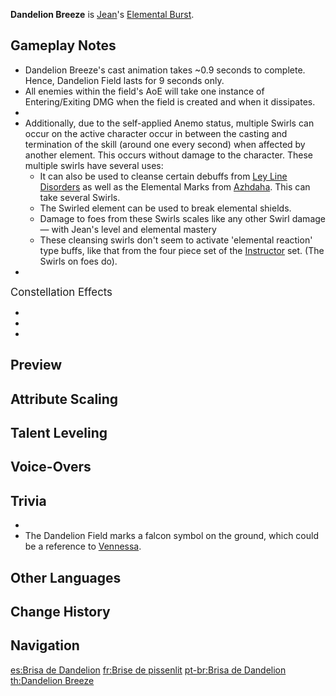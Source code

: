 {{Talent Infobox
|image         = Talent Dandelion Breeze.png
|character     = Jean
|type          = Elemental Burst
|info          = Calling upon the wind's protection, Jean creates a swirling Dandelion Field, launching surrounding opponents and dealing {{Color|Anemo DMG}}.<br />At the same time, she instantly regenerates a large amount of HP for all party members. The amount of HP restored scales off Jean's ATK.<br /><br />'''Dandelion Field'''
* Continuously regenerates HP of characters within the [[AoE]] and continuously imbues them with {{Color|Anemo}}.
* Deals {{Color|Anemo DMG}} to opponents entering or exiting the Dandelion Field.
|energyCost    = 80
|CD            = 20s
|scale_att1    = ATK
|utility1      = Healing
|utility2      = Knockback
|utility3      = AoE
|utility4      = Party
|utility5      = Anemo Status to Self
|utility6      = Vacuum Field
|attr1         = Elemental Burst DMG
|value1        = 425–903%
|attr2         = Field Entering/<wbr>Exiting DMG
|value2        = 78.4–166%
|attr3         = Field Activation Healing
|value3        = 251–534% + 1,540–4,236
|attr4         = Continuous Regenera&shy;tion
|value4        = 25.12–53.38% + 154–424
}}
{{Description|Jean's magnanimity is as vast as the dandelion fields, and it is the root of her wish to protect others.}}
'''Dandelion Breeze''' is [[Jean]]'s [[Elemental Burst]].

==Gameplay Notes==
* Dandelion Breeze's cast animation takes ~0.9 seconds to complete. Hence, Dandelion Field lasts for 9 seconds only.
* All enemies within the field's AoE will take one instance of Entering/Exiting DMG when the field is created and when it dissipates.
* {{TalentNote|icd|All DMG dealt by this skill|0|plural=1}}
* Additionally, due to the self-applied Anemo status, multiple Swirls can occur on the active character occur in between the casting and termination of the skill (around one every second) when affected by another element. This occurs without damage to the character. These multiple swirls  have several uses:
** It can also be used to cleanse certain debuffs from [[Ley Line Disorders]] as well as the Elemental Marks from [[Azhdaha]]. This can take several Swirls.
** The Swirled element can be used to break elemental shields.
** Damage to foes from these Swirls scales like any other Swirl damage &mdash; with Jean's level and elemental mastery
** These cleansing swirls don't seem to activate 'elemental reaction' type buffs, like that from the four piece set of the [[Instructor]] set. (The Swirls on foes do).
* {{TalentNote|character=Jean|talent=Dandelion Breeze|ascension|2|Let the Wind Lead}}

;<big>Constellation Effects</big>
*{{TalentNote|constellation|3|When the West Wind Arises}}
*{{TalentNote|constellation|4|Lands of Dandelion}}
*{{TalentNote|constellation|6|Lion's Fang, Fair Protector of Mondstadt}}

==Preview==
{{Preview
|file=Dandelion Breeze Preview
}}
{{clr}}

==Attribute Scaling==
{{Talent Scaling
|talentType=Elemental Burst
|levels=14
|order=elementalburstdmg,fieldenteringexitingdmg,fieldactivationhealing,continuousregeneration,cd,energycost
|titles=Elemental Burst DMG (%),Field Entering/Exiting DMG (%),Field Activation Healing,Continuous Regeneration,CD,Energy Cost
|elementalburstdmg_1=424.8
|elementalburstdmg_2=456.66
|elementalburstdmg_3=488.52
|elementalburstdmg_4=531
|elementalburstdmg_5=562.86
|elementalburstdmg_6=594.72
|elementalburstdmg_7=637.2
|elementalburstdmg_8=679.68
|elementalburstdmg_9=722.16
|elementalburstdmg_10=764.64
|elementalburstdmg_11=807.12
|elementalburstdmg_12=849.6
|elementalburstdmg_13=902.7
|elementalburstdmg_14=956
|fieldenteringexitingdmg_1=78.4
|fieldenteringexitingdmg_2=84.28
|fieldenteringexitingdmg_3=90.16
|fieldenteringexitingdmg_4=98
|fieldenteringexitingdmg_5=103.88
|fieldenteringexitingdmg_6=109.76
|fieldenteringexitingdmg_7=117.6
|fieldenteringexitingdmg_8=125.44
|fieldenteringexitingdmg_9=133.28
|fieldenteringexitingdmg_10=141.12
|fieldenteringexitingdmg_11=148.96
|fieldenteringexitingdmg_12=156.8
|fieldenteringexitingdmg_13=166.6
|fieldenteringexitingdmg_14=176
|fieldactivationhealing_1=251.2% ATK+1540
|fieldactivationhealing_2=270.04% ATK+1694
|fieldactivationhealing_3=288.88% ATK+1861
|fieldactivationhealing_4=314% ATK+2041
|fieldactivationhealing_5=332.84% ATK+2233
|fieldactivationhealing_6=351.68% ATK+2438
|fieldactivationhealing_7=376.8% ATK+2657
|fieldactivationhealing_8=401.92% ATK+2888
|fieldactivationhealing_9=427.04% ATK+3132
|fieldactivationhealing_10=452.16% ATK+3388
|fieldactivationhealing_11=477.28% ATK+3658
|fieldactivationhealing_12=502.4% ATK+3940
|fieldactivationhealing_13=533.8% ATK+4236
|fieldactivationhealing_14=565% ATK+4544
|continuousregeneration_1=25.12% ATK+154
|continuousregeneration_2=27% ATK+169
|continuousregeneration_3=28.89% ATK+186
|continuousregeneration_4=31.4% ATK+204.1
|continuousregeneration_5=33.28% ATK+223
|continuousregeneration_6=35.17% ATK+243
|continuousregeneration_7=37.68% ATK+265
|continuousregeneration_8=40.19% ATK+288
|continuousregeneration_9=42.7% ATK+313
|continuousregeneration_10=45.22% ATK+338
|continuousregeneration_11=47.73% ATK+365
|continuousregeneration_12=50.24% ATK+394
|continuousregeneration_13=53.38% ATK+423
|continuousregeneration_14=56.52% ATK+454
|cd=20s
|energycost=80
}}

==Talent Leveling==
{{Talent Upgrade|Jean}}

==Voice-Overs==
{{Talent VO}}

==Trivia==
* {{TalentNote|clap}}
* The Dandelion Field marks a falcon symbol on the ground, which could be a reference to [[Vennessa]].

==Other Languages==
{{Other Languages
|en      = Dandelion Breeze
|zhs     = 蒲公英之风
|zhs_rm  = Púgōngyīng zhī Fēng
|zht     = 蒲公英之風
|zht_rm  = Púgōngyīng zhī Fēng
|zh_tl   = Wind of Dandelions
|ja      = 蒲公英の風
|ja_rm   = Tanpopo no Kaze
|ja_tl   = Wind of Dandelions
|ko      = 민들레 바람
|ko_rm   = Mindeulle Baram
|ko_tl   = Dandelion Wind
|es      = Brisa de Dandelion
|es_tl   = Dandelion Breeze
|fr      = Brise de pissenlit
|fr_tl   = Dandelion Breeze
|ru      = Одуванчиковый бриз
|ru_tl   = 
|th      = Dandelion Breeze
|vi      = Gió Bồ Công Anh
|vi_tl   = Dandelion Wind
|de      = Löwenzahnbrise
|de_tl   = Dandelion Breeze
|id      = Dandelion Breeze
|pt      = Brisa de Dandelion
|pt_tl   = Dandelion Breeze
}}

==Change History==
{{Change History|1.0}}

==Navigation==
{{Talent Navbox|Jean}}

[[es:Brisa de Dandelion]]
[[fr:Brise de pissenlit]]
[[pt-br:Brisa de Dandelion]]
[[th:Dandelion Breeze]]